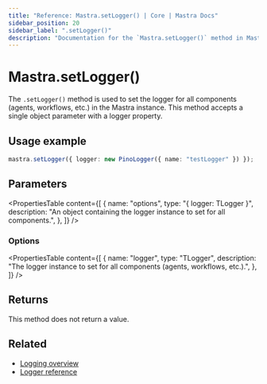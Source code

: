 ```yaml
---
title: "Reference: Mastra.setLogger() | Core | Mastra Docs"
sidebar_position: 20
sidebar_label: ".setLogger()"
description: "Documentation for the `Mastra.setLogger()` method in Mastra, which sets the logger for all components (agents, workflows, etc.)."
---
```


# Mastra.setLogger()

The `.setLogger()` method is used to set the logger for all components (agents, workflows, etc.) in the Mastra instance. This method accepts a single object parameter with a logger property.

## Usage example

```typescript copy
mastra.setLogger({ logger: new PinoLogger({ name: "testLogger" }) });
```

## Parameters

<PropertiesTable
  content={[
    {
      name: "options",
      type: "{ logger: TLogger }",
      description: "An object containing the logger instance to set for all components.",
    },
  ]}
/>

### Options

<PropertiesTable
  content={[
    {
      name: "logger",
      type: "TLogger",
      description: "The logger instance to set for all components (agents, workflows, etc.).",
    },
  ]}
/>

## Returns

This method does not return a value.

## Related

- [Logging overview](/docs/observability/logging)
- [Logger reference](/reference/observability/logging/pino-logger)
